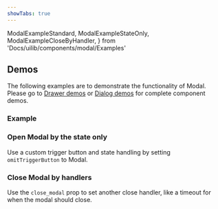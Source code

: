 ```yaml
---
showTabs: true
---
```


  ModalExampleStandard,
  ModalExampleStateOnly,
  ModalExampleCloseByHandler,
} from 'Docs/uilib/components/modal/Examples'

## Demos

The following examples are to demonstrate the functionality of Modal. Please go to [Drawer demos](/uilib/components/drawer/demos) or [Dialog demos](/uilib/components/dialog/demos) for complete component demos.

### Example

<ModalExampleStandard />

### Open Modal by the state only

Use a custom trigger button and state handling by setting `omitTriggerButton` to Modal.

<ModalExampleStateOnly />

### Close Modal by handlers

Use the `close_modal` prop to set another close handler, like a timeout for when the modal should close.

<ModalExampleCloseByHandler />
